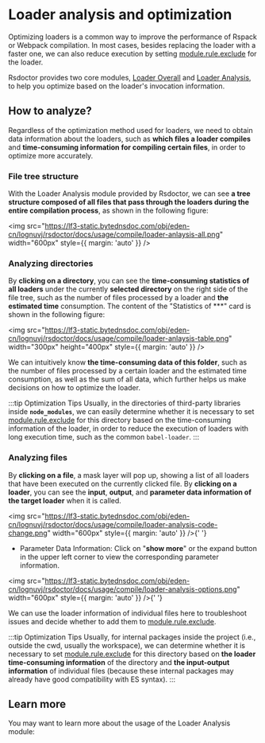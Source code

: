 # Loader analysis and optimization


Optimizing loaders is a common way to improve the performance of Rspack or Webpack compilation. In most cases, besides replacing the loader with a faster one, we can also reduce execution by setting [module.rule.exclude](https://webpack.js.org/configuration/module/#ruleexclude) for the loader.

Rsdoctor provides two core modules, [Loader Overall](/guide/usage/loaders-timeline) and [Loader Analysis](/guide/usage/loaders-analysis), to help you optimize based on the loader's invocation information.

## How to analyze?

Regardless of the optimization method used for loaders, we need to obtain data information about the loaders, such as **which files a loader compiles** and **time-consuming information for compiling certain files**, in order to optimize more accurately.

### File tree structure

With the Loader Analysis module provided by Rsdoctor, we can see **a tree structure composed of all files that pass through the loaders during the entire compilation process**, as shown in the following figure:

<img
  src="https://lf3-static.bytednsdoc.com/obj/eden-cn/lognuvj/rsdoctor/docs/usage/compile/loader-anlaysis-all.png"
  width="600px"
  style={{ margin: 'auto' }}
/>

### Analyzing directories

By **clicking on a directory**, you can see the **time-consuming statistics of all loaders** under the currently **selected directory** on the right side of the file tree, such as the number of files processed by a loader and **the estimated time** consumption. The content of the "Statistics of \*\*\*" card is shown in the following figure:

<img
  src="https://lf3-static.bytednsdoc.com/obj/eden-cn/lognuvj/rsdoctor/docs/usage/compile/loader-anlaysis-table.png"
  width="300px"
  height="400px"
  style={{ margin: 'auto' }}
/>

We can intuitively know **the time-consuming data of this folder**, such as the number of files processed by a certain loader and the estimated time consumption, as well as the sum of all data, which further helps us make decisions on how to optimize the loader.

:::tip Optimization Tips
Usually, in the directories of third-party libraries inside **`node_modules`**, we can easily determine whether it is necessary to set [module.rule.exclude](https://webpack.js.org/configuration/module/#ruleexclude) for this directory based on the time-consuming information of the loader, in order to reduce the execution of loaders with long execution time, such as the common `babel-loader`.
:::

### Analyzing files

By **clicking on a file**, a mask layer will pop up, showing a list of all loaders that have been executed on the currently clicked file. By **clicking on a loader**, you can see the **input**, **output**, and **parameter data information of the target loader** when it is called.

<img
  src="https://lf3-static.bytednsdoc.com/obj/eden-cn/lognuvj/rsdoctor/docs/usage/compile/loader-analysis-code-change.png"
  width="600px"
  style={{ margin: 'auto' }}
/>{' '}

- Parameter Data Information: Click on "**show more**" or the expand button in the upper left corner to view the corresponding parameter information.

<img
  src="https://lf3-static.bytednsdoc.com/obj/eden-cn/lognuvj/rsdoctor/docs/usage/compile/loader-analysis-options.png"
  width="600px"
  style={{ margin: 'auto' }}
/>{' '}

We can use the loader information of individual files here to troubleshoot issues and decide whether to add them to [module.rule.exclude](https://webpack.js.org/configuration/module/#ruleexclude).

:::tip Optimization Tips
Usually, for internal packages inside the project (i.e., outside the cwd, usually the workspace), we can determine whether it is necessary to set [module.rule.exclude](https://webpack.js.org/configuration/module/#ruleexclude) for this directory based on **the loader time-consuming information** of the directory and **the input-output information** of individual files (because these internal packages may already have good compatibility with ES syntax).
:::

## Learn more

You may want to learn more about the usage of the Loader Analysis module:

<NextSteps>
  <Step
    href="/guide/usage/loaders-timeline"
    title="Loader Timeline Usage"
    description="Learn how to use the Loader Timeline in Rsdoctor"
  />
  <Step
    href="/guide/usage/loaders-analysis"
    title="Loader Analysis Usage"
    description="Learn how to operate and use the Loader Analysis in Rsdoctor"
  />
</NextSteps>
